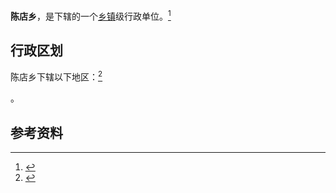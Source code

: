{{中国乡级行政区|42/09/82/200/000}}

'''陈店乡'''，是{{PRC admin/fullname|42/09/82/200/000|3}}下辖的一个[[乡镇|乡镇]]级行政单位。<ref>{{PRC admin/ref sgc|{{PRC admin/parent|42/09/82/200/000}}}}</ref>

== 行政区划 ==

陈店乡下辖以下地区：<ref>{{PRC admin/ref sgc|42/09/82/200/000}}</ref>

{{PRC admin/children|42/09/82/200/000}}。

== 参考资料 ==

{{reflist}}

{{行政区划小作品}}
{{PRC admin/navcat|42/09/82/200/000}}